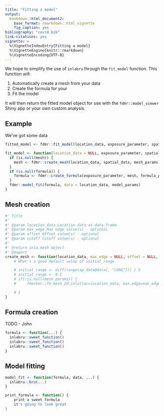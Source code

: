 ```yaml
---
title: "Fitting a model"
output: 
  bookdown::html_document2:
    base_format: rmarkdown::html_vignette
    fig_caption: yes
bibliography: "covid.bib"
link-citations: yes
vignette: >
  %\VignetteIndexEntry{Fitting a model}
  %\VignetteEngine{knitr::rmarkdown}
  %\VignetteEncoding{UTF-8}
---
```


We hope to simplify the use of `inlabru` through the `fit_model` function. This function will:

1. Automatically create a mesh from your data
2. Create the formula for your
3. Fit the model

It will then return the fitted model object for use with the `fdmr::model_viewer` Shiny app or your own
custom analysis.

## Example

We've got some data

```r
fitted_model <- fdmr::fit_model(location_data, exposure_parameter, spatial_data)
```

```r
fit_model <- function(location_data = NULL, exposure_parameter, spatial_data, mesh = NULL, formula = NULL, mesh_params = NULL, formula_params = NULL, model_params = NULL) {
  if (is.null(mesh)) {
    mesh <- fdmr::create_mesh(location_data, spatial_data, mesh_params)
  }
  if (is.null(formula)) {
    formula <- fdmr::create_formula(exposure_parameter, mesh, formula_params)
  }
  fdmr::model_fit(formula, data = location_data, model_params)
}
```

## Mesh creation

```r
#' Title
#'
#' @param location_data Location data as data.frame
#' @param max_edge Max edge value(s) - optional
#' @param offset Offset value(s) - optional
#' @param cutoff Cutoff value(s) - optional
#'
#' @return inla.mesh object
#' @export
create_mesh <- function(location_data, max_edge = NULL, offset = NULL, cutoff = NULL, ...) {
    # What's a good default value of initial_range

    # initial_range <- diff(range(sp_data@data[, "LONG"])) / 5
    # initial_range <- 0.1
    # if(!is.null(mesh_params)) {
    #     fmesher::fm_mesh_2d_inla(loc=location_data, max.edge=max_edge, offset=offset, cutoff=cutoff, )

    # }
}
```

## Formula creation

TODO - John

```r
formula <- function(...) {
  inlabru::sweet_function()
  inlabru::sweet_function()
  inlabru::sweet_function()
}
```

## Model fitting

```r
model_fit <- function(formula, data, ...) {
  inlabru::bru(...)
}
```

```r
print_formula <- function() {
    print a sweet formula
    it's going to look great
}
```